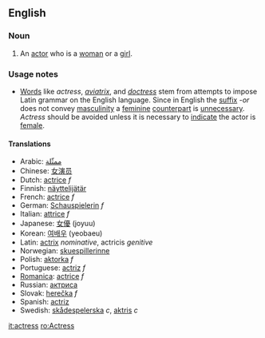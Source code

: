 ==English==
=== Noun ===
#An [[actor]] who is a [[woman]] or a [[girl]].

===Usage notes===
*[[Word|Words]] like ''actress'', ''[[aviatrix]]'', and ''[[doctress]]'' stem from attempts to impose Latin grammar on the English language.  Since in English the [[suffix]] -''or'' does not convey [[masculinity]] a [[feminine]] [[counterpart]] is [[unnecessary]].  ''Actress'' should be avoided unless it is necessary to [[indicate]] the actor is [[female]].

==== Translations ====
*Arabic: [[ممثّلة]]
*Chinese: [[女演员]]
*Dutch: [[actrice#Dutch|actrice]] ''f''
*Finnish: [[näyttelijätär]]
*French: [[actrice#French|actrice]] ''f''
*German: [[Schauspielerin]] ''f''
*Italian: [[attrice]] ''f''
*Japanese: [[女優]] (joyuu)
*Korean: [[여배우]] (yeobaeu)
*Latin: [[actrix]] ''nominative'', actricis ''genitive''
*Norwegian: [[skuespillerinne]]
*Polish: [[aktorka]] ''f''
*Portuguese: [[actriz]] ''f''
*[[Romanica]]: [[actrice#Romanica|actrice]] ''f''<!-- doesn't this refer to a male actor?, [[actor]] ''m''-->
*Russian: [[актриса]]
*Slovak: [[herečka]] ''f''
*Spanish: [[actriz]]
*Swedish: [[skådespelerska]] ''c'', [[aktris]] ''c''

[[it:actress]]
[[ro:Actress]]